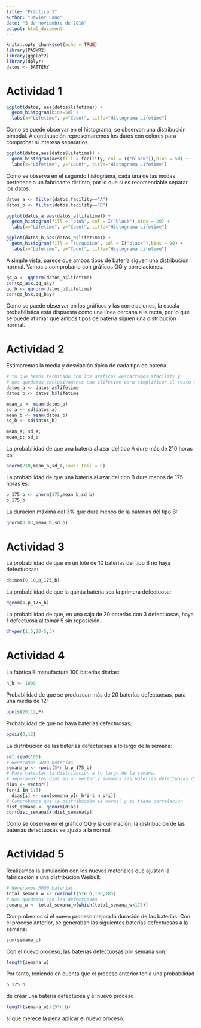 ```yaml
---
title: "Práctica 3"
author: "Javier Cano"
date: "5 de noviembre de 2016"
output: html_document
---
```


```r
knitr::opts_chunk$set(echo = TRUE)
library(PASWR2)
library(ggplot2)
library(dplyr)
datos <- BATTERY
```

# Actividad 1

```r
ggplot(datos, aes(datos$lifetime)) + 
  geom_histogram(bins=50) +
  labs(x="Lifetime", y="Count", title="Histograma Lifetime")
```

Como se puede observar en el histograma, se observan una distribución bimodal. A continuación representaremos los datos con colores para comprobar si interesa separarlos.

```r
ggplot(datos,aes(datos$lifetime)) +
  geom_histogram(aes(fill = facility, col = I("black")),bins = 50) +
  labs(x="Lifetime", y="Count", title="Histograma Lifetime")
```

Como se observa en el segundo histograma, cada una de las modas pertenece a un fabricante distinto, por lo que sí es recomendable separar los datos.

```r
datos_a <- filter(datos,facility=="A")
datos_b <- filter(datos,facility=="B")

ggplot(datos_a,aes(datos_a$lifetime)) +
  geom_histogram(fill = "pink", col = I("black"),bins = 20) +
  labs(x="Lifetime", y="Count", title="Histograma Lifetime")

ggplot(datos_b,aes(datos_b$lifetime)) +
  geom_histogram(fill = "turquoise", col = I("black"),bins = 20) +
  labs(x="Lifetime", y="Count", title="Histograma Lifetime")
```

A simple vista, parece que ambos tipos de batería siguen una distribución normal. Vamos a comprobarlo con gráficos QQ y correlaciones.

```r
qq_a <- qqnorm(datos_a$lifetime)
cor(qq_a$x,qq_a$y)
qq_b <- qqnorm(datos_b$lifetime)
cor(qq_b$x,qq_b$y)
```
Como se puede observar en los gráficos y las correlaciones, la escala probabilística está dispuesta como una línea cercana a la recta, por lo que se puede afirmar que ambos tipos de batería siguen una distribución normal.

# Actividad 2

Estimaremos la media y desviación típica de cada tipo de batería.
```r
# Ya que hemos terminado con los gráficos descartamos $facility y 
# nos quedamos exclusivamente con $lifetime para simplificar el resto del código.
datos_a <- datos_a$lifetime
datos_b <- datos_b$lifetime

mean_a <- mean(datos_a)
sd_a <- sd(datos_a)
mean_b <- mean(datos_b)
sd_b <- sd(datos_b)

mean_a; sd_a;
mean_b; sd_b
```

La probabilidad de que una batería al azar del tipo A dure más de 210 horas es:
```r
pnorm(210,mean_a,sd_a,lower.tail = F)
```

La probabilidad de que una batería al azar del tipo B dure menos de 175 horas es:
```r
p_175_b <- pnorm(175,mean_b,sd_b)
p_175_b
```

La duración máxima del 3% que dura menos de la baterías del tipo B:
```r
qnorm(0.03,mean_b,sd_b)
```

# Actividad 3

La probabilidad de que en un lote de  10 baterías del tipo B no haya defectuosas:
```r
dbinom(0,10,p_175_b)
```

La probabilidad de que la quinta batería sea la primera defectuosa:
```r
dgeom(4,p_175_b)
```

La probabilidad de que, en una caja de 20 baterías con 3 defectuosas, haya 1 defectuosa al tomar 5 sin reposición.
```r
dhyper(1,5,20-5,3)
```

# Actividad 4

La fábrica B manufactura 100 baterías diarias:
```r
n_b <- 1000
```

Probabilidad de que se produzcan más de 20 baterías defectuosas, para una media de 12:
```r
ppois(20,12,F)
```

Probabilidad de que no haya baterías defectuosas:
```r
ppois(0,12)
```

La distribución de las baterías defectuosas a lo largo de la semana:
```r
set.seed(100)
# Generamos 5000 baterías
semana_p <- rpois(5*n_b,p_175_b)
# Para calcular la distribución a lo largo de la semana,
# separamos los días en un vector y sumamos las baterías defectuosas diarias
dias <- vector()
for(i in 1:5)
  dias[i] <- sum(semana_p[n_b*i-1:n_b*i])
# Comprobamos que la distribución es normal y si tiene correlación
dist_semana <- qqnorm(dias)
cor(dist_semana$x,dist_semana$y)
```
Como se observa en el gráfico QQ y la correlación, la distribución de las baterías defectuosas se ajusta a la normal.

# Actividad 5

Realizamos la simulación con los nuevos materiales que ajustan la fabricación a una distribución Weibull:
```r
# Generamos 5000 baterías
total_semana_w <- rweibull(5*n_b,100,185)
# Nos quedamos con las defectuosas
semana_w <- total_semana_w[which(total_semana_w<175)]
```

Comprobemos si el nuevo proceso mejora la duración de las baterías. Con el proceso anterior, se generaban las siguientes baterías defectuosas a la semana:
```r
sum(semana_p)
```

Con el nuevo proceso, las baterías defectuosas por semana son:
```r
length(semana_w)
```

Por tanto, teniendo en cuenta que el proceso anterior tenía una probabilidad 
```r
p_175_b
```
de crear una batería defectuosa y el nuevo proceso
```r
length(semana_w)/(5*n_b)
```
sí que merece la pena aplicar el nuevo proceso.
